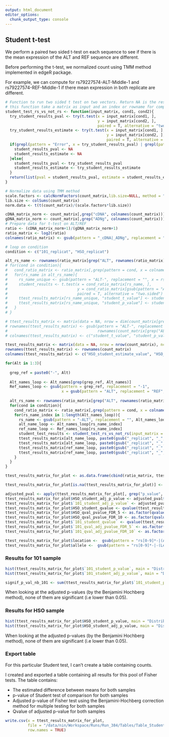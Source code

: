 ```yaml
---
output: html_document
editor_options: 
  chunk_output_type: console
---
```


## Student t-test

We perform a paired two sided t-test on each sequence to see if there is the mean expression of the ALT and REF sequence are different.

Before performing the t-test, we normalized count using TMM method implemented in edgeR package.

For example, we can compute for rs79227574-ALT-Middle-1 and rs79227574-REF-Middle-1 if there mean expression in both replicate are different.

```r
# Function to run two sided t test on two vectors. Return NA is the results can't be run (i.e Ratio for condition have null deviation)
# this function take a matrix as input and an index or rowname for compared contidions. 
student_test_rs_vs_not_rs <- function(input_matrix, cond1, cond2){
  try_student_results_pval <- try(t.test(x = input_matrix[cond1, ], 
                                         y = input_matrix[cond2, ],
                                         paired = T, alternative = "two.sided")$p.value, silent = T)
  try_student_results_estimate <- try(t.test(x = input_matrix[cond1, ], 
                                             y = input_matrix[cond2, ],
                                             paired = T, alternative = "two.sided")$estimate, silent = T)
  if(grepl(pattern = "Error", x = try_student_results_pval) | grepl(pattern = "Error", x = try_student_results_estimate)){
    student_results_pval <- NA
    student_results_estimate <- NA
  }else{
    student_results_pval <- try_student_results_pval
    student_results_estimate <- try_student_results_estimate
  }
  return(list(pval = student_results_pval, estimate = student_results_estimate))
}
```

```r
# Normalize data using TMM method
scale.factors <- calcNormFactors(count_matrix,lib.size=NULL, method = "TMM")
lib.size <- colSums(count_matrix)
norm.data <- t(t(count_matrix)/(scale.factors*lib.size))

cDNA_matrix_norm <- count_matrix[,grep("cDNA", colnames(count_matrix))]
gDNA_matrix_norm <- count_matrix[,grep("ADNg", colnames(count_matrix))]
# Prepare data for t-test on ALT/REF
ratio <- (cDNA_matrix_norm+1)/(gDNA_matrix_norm+1)
ratio_matrix <- log2(ratio)
colnames(ratio_matrix) <- gsub(pattern = "_cDNA|_ADNg", replacement = "", x = colnames(ratio_matrix))

# loop on condition
condition <- c("101_replicat", "HSO_replicat")

alt_rs_name <- rownames(ratio_matrix[grep("ALT", rownames(ratio_matrix)),])
# for(cond in condition){
#   cond_ratio_matrix <- ratio_matrix[,grep(pattern = cond, x = colnames(ratio_matrix))]
#   for(rs_name in alt_rs_name){
#     rs_name_unique <- gsub(pattern = "ALT-", replacement = "", x = rs_name)
#     student_results <- t.test(x = cond_ratio_matrix[rs_name, ], 
#                               y = cond_ratio_matrix[gsub(pattern = "ALT", replacement = "REF", x = rs_name), ],
#                               paired = T, alternative = "two.sided")
#     ttest_results_matrix[rs_name_unique, "student_t_value"] <- student_results$statistic
#     ttest_results_matrix[rs_name_unique, "student_p_value"] <- student_results$p.value
#   }
# }

# ttest_results_matrix <- matrix(data = NA, nrow = dim(count_matrix[grep("ALT", rownames(count_matrix)),]), ncol = 2)
# rownames(ttest_results_matrix) <- gsub(pattern = "ALT-", replacement = "",
#                                        rownames(count_matrix[grep("ALT", rownames(count_matrix)),]))
# colnames(ttest_results_matrix) <- c("student_t_value", "student_p_value")

ttest_results_matrix <- matrix(data = NA, nrow = nrow(count_matrix), ncol = 4)
rownames(ttest_results_matrix) <- rownames(count_matrix)
colnames(ttest_results_matrix) <- c("HSO_student_estimate_value", "HSO_student_p_value", "101_student_estimate_value", "101_student_p_value")

for(Alt in 1:3){
  
  grep_ref = paste0("-", Alt)
  
  Alt_names_loop <- Alt_names[grep(grep_ref, Alt_names)]
  Ref_names_loop <- gsub(pattern = grep_ref, replacement = "-1",
                         x = gsub(pattern = "ALT", replacement = "REF", x = Alt_names_loop))
  
  alt_rs_name <- rownames(ratio_matrix[grep("ALT", rownames(ratio_matrix)),])
  for(cond in condition){
    cond_ratio_matrix <- ratio_matrix[,grep(pattern = cond, x = colnames(ratio_matrix))]
    for(rs_name_index in 1:length(Alt_names_loop)){
      rs_name <- gsub(pattern = "-ALT", replacement = "", Alt_names_loop[rs_name_index])
      alt_name_loop <- Alt_names_loop[rs_name_index]
      ref_name_loop <- Ref_names_loop[rs_name_index]
      student_test_results <- student_test_rs_vs_not_rs(input_matrix = cond_ratio_matrix, cond1 = alt_name_loop, cond2 = ref_name_loop)
      ttest_results_matrix[alt_name_loop, paste0(gsub("_replicat", "_", cond), "student_estimate_value")] <- student_test_results$estimate
      ttest_results_matrix[alt_name_loop, paste0(gsub("_replicat", "_", cond), "student_p_value")] <- student_test_results$pval
      ttest_results_matrix[ref_name_loop, paste0(gsub("_replicat", "_", cond), "student_estimate_value")] <- student_test_results$estimate
      ttest_results_matrix[ref_name_loop, paste0(gsub("_replicat", "_", cond), "student_p_value")] <- student_test_results$pval
    }
  }
}
```

```r
ttest_results_matrix_for_plot <- as.data.frame(cbind(ratio_matrix, ttest_results_matrix))

ttest_results_matrix_for_plot[is.na(ttest_results_matrix_for_plot)] <- 1

adjusted_pval <- apply(ttest_results_matrix_for_plot[, grep("p_value", colnames(ttest_results_matrix_for_plot))], 2, mt.rawp2adjp, proc="BH")
ttest_results_matrix_for_plot$HSO_student_adj_p_value <- adjusted_pval$HSO_student_p_value$adjp[order(adjusted_pval$HSO_student_p_value$index),][,2]
ttest_results_matrix_for_plot$`101_student_adj_p_value` <- adjusted_pval$`101_student_p_value`$adjp[order(adjusted_pval$`101_student_p_value`$index),][,2]
ttest_results_matrix_for_plot$HSO_student_qvalue <- qvalue(ttest_results_matrix_for_plot$HSO_student_p_value)$qvalues
ttest_results_matrix_for_plot$HSO_qval_pvalue_FDR_5 <- as.factor(qvalue(ttest_results_matrix_for_plot$HSO_student_p_value, fdr.level = 0.05)$significant)
ttest_results_matrix_for_plot$HSO_qval_pvalue_FDR_10 <- as.factor(qvalue(ttest_results_matrix_for_plot$HSO_student_p_value, fdr.level = 0.10)$significant)
ttest_results_matrix_for_plot$`101_student_qvalue` <- qvalue(ttest_results_matrix_for_plot$`101_student_p_value`)$qvalues
ttest_results_matrix_for_plot$`101_qval_adj_pvalue_FDR_5` <- as.factor(qvalue(ttest_results_matrix_for_plot$`101_student_p_value`, fdr.level = 0.05)$significant)
ttest_results_matrix_for_plot$`101_qval_adj_pvalue_FDR_10` <- as.factor(qvalue(ttest_results_matrix_for_plot$`101_student_p_value`, fdr.level = 0.10)$significant)

ttest_results_matrix_for_plot$location <-  gsub(pattern = "rs[0-9]*-|(ALT|REF)-|-[123]", replacement = "", x = rownames(ttest_results_matrix_for_plot))
ttest_results_matrix_for_plot$allele <-  gsub(pattern = "rs[0-9]*-|-(Left|Middle|Right)|-123", replacement = "", x = rownames(ttest_results_matrix_for_plot))
```

### Results for 101 sample

<!-- # ```{r} -->
<!-- # ggplot(ttest_results_matrix_for_plot, aes(x = `101_student_estimate_value`, y = -log10(`101_student_p_value`), color = location)) +  -->
<!-- #   geom_point() + facet_wrap(~ location) + -->
<!-- #   ggtitle("Violin plot of the p-values of the Student test and the estimated difference of means,\nsplitted by location for sample 101") -->
<!-- # ggplot(ttest_results_matrix_for_plot, aes(x = `101_student_estimate_value`, y = -log10(`101_student_p_value`), color = allele)) +  -->
<!-- #   geom_point() + facet_wrap(~ allele) + -->
<!-- #   ggtitle("Violin plot of the p-values of the Student test and the estimated difference of means,\nsplitted by allele for sample 101") -->
<!-- # ``` -->
<!-- #  -->
<!-- # The violin plots above show the distribution of Student test's p-values among each sequence for sample 101. I draw those plots to try to see if there is a major difference between location and/or allele. We can't detect a real difference here. -->

```r
hist(ttest_results_matrix_for_plot$`101_student_p_value`, main = "Distribution of raw p-value of the Student test", ylab = "Student's test p-values")
hist(ttest_results_matrix_for_plot$`101_student_adj_p_value`, main = "Distribution of adjusted p-value of the Student test", ylab = "Student's test adjusted p-values")

signif_p_val_nb_101 <- sum(ttest_results_matrix_for_plot$`101_student_p_value` < 0.05)
```

When looking at the adjusted p-values (by the Benjamini Hochberg method), none of them are significant (i.e lower than 0.05).

<!-- #### List of significant sequences for the Student test (i.e p-value lower than 0.05) for sample 101 -->

<!-- There are `r print(signif_p_val_nb_101)` sequences with a significant p-value for the Student test. The list can be obtained using the table "Table_Student_tests_chapter_2.6.csv" or below as an interactive table -->

<!-- ```{r} -->
<!-- datatable(data.frame(sequence_name = rownames(ttest_results_matrix_for_plot[ttest_results_matrix_for_plot$`101_student_p_value`<0.05,]))) -->
<!-- ``` -->

<!-- The following violin plot shows the number of sequences that are control sequences and also have a significant p-value for the Student test. -->

<!-- ```{r} -->
<!-- ttest_results_matrix_for_plot$is_control <- "No" -->
<!-- rs_in_control <- rownames(ttest_results_matrix_for_plot)[gsub(pattern = "-.*", replacement = "", x = rownames(ttest_results_matrix_for_plot)) %in% control_table$rsID.] -->
<!-- ttest_results_matrix_for_plot[rs_in_control, "is_control"] <- "Yes" -->
<!-- ttest_results_matrix_for_plot$name <- rownames(ttest_results_matrix_for_plot) -->
<!-- ttest_results_matrix_for_plot$is_control <- as.factor(ttest_results_matrix_for_plot$is_control) -->
<!-- ttest_results_matrix_for_plot$is_control_and_significant_sample_101  <- as.factor(ifelse((ttest_results_matrix_for_plot$`101_student_p_value` < 0.05 & ttest_results_matrix_for_plot$is_control == "Yes"), TRUE, FALSE)) -->

<!-- ggplot(ttest_results_matrix_for_plot, aes(x = `101_student_estimate_value`, y = -log10(`101_student_p_value`), color = is_control_and_significant_sample_101)) + geom_point() + facet_wrap(~ is_control_and_significant_sample_101) + -->
<!--   ggtitle("Volcano plot of the -log10 of Student test's p-value ") +  -->
<!--   ylab("-log10(adjusted combined p-value of Student test)") + -->
<!--   xlab("Estimated difference between means") +  -->
<!--   labs(color = "Is a control and significant sequence?") + -->
<!--   scale_colour_discrete(labels = paste(levels(ttest_results_matrix_for_plot$is_control_and_significant_sample_101), table(ttest_results_matrix_for_plot$is_control_and_significant_sample_101))) -->
<!-- ``` -->

<!-- The control sequences that have a significant p-values are -->

<!-- ```{r} -->
<!-- rownames(ttest_results_matrix_for_plot[ttest_results_matrix_for_plot$is_control_and_significant_sample_101 == TRUE,]) -->
<!-- ``` -->

<!-- #### Cochran-Mantel-Haenszel chi-squared test for HSO sample -->

<!-- The following test will help to determine if there is an effect of location and allele on the transcription. -->

<!-- ```{r} -->
<!-- chi_two_array <- array(c(sum(ttest_results_matrix_for_plot[grep("REF-Left", rownames(ttest_results_matrix_for_plot)), "101_student_p_value"] < 0.05), -->
<!--                          sum(ttest_results_matrix_for_plot[grep("REF-Left", rownames(ttest_results_matrix_for_plot)), "101_student_p_value"] > 0.05), -->
<!--                          sum(ttest_results_matrix_for_plot[grep("ALT-Left", rownames(ttest_results_matrix_for_plot)), "101_student_p_value"] < 0.05), -->
<!--                          sum(ttest_results_matrix_for_plot[grep("ALT-Left", rownames(ttest_results_matrix_for_plot)), "101_student_p_value"] > 0.05), -->
<!--                          sum(ttest_results_matrix_for_plot[grep("REF-Middle", rownames(ttest_results_matrix_for_plot)), "101_student_p_value"] < 0.05), -->
<!--                          sum(ttest_results_matrix_for_plot[grep("REF-Middle", rownames(ttest_results_matrix_for_plot)), "101_student_p_value"] > 0.05), -->
<!--                          sum(ttest_results_matrix_for_plot[grep("ALT-Middle", rownames(ttest_results_matrix_for_plot)), "101_student_p_value"] < 0.05), -->
<!--                          sum(ttest_results_matrix_for_plot[grep("ALT-Middle", rownames(ttest_results_matrix_for_plot)), "101_student_p_value"] > 0.05), -->
<!--                          sum(ttest_results_matrix_for_plot[grep("REF-Right", rownames(ttest_results_matrix_for_plot)), "101_student_p_value"] < 0.05), -->
<!--                          sum(ttest_results_matrix_for_plot[grep("REF-Right", rownames(ttest_results_matrix_for_plot)), "101_student_p_value"] > 0.05), -->
<!--                          sum(ttest_results_matrix_for_plot[grep("ALT-Right", rownames(ttest_results_matrix_for_plot)), "101_student_p_value"] < 0.05), -->
<!--                          sum(ttest_results_matrix_for_plot[grep("ALT-Right", rownames(ttest_results_matrix_for_plot)), "101_student_p_value"] > 0.05)), -->
<!--                        dim = c(2,2,3), -->
<!--                        dimnames = list(Significant = c("Yes", "No"), -->
<!--                                        Allele = c("REF", "ALT"), -->
<!--                                        Location = c("Left", "Middle", "Right"))) -->
<!-- ``` -->

<!-- ```{r} -->
<!-- chi_two_df <- data.frame(signif = c(sum(ttest_results_matrix_for_plot[grep("ALT-Left", rownames(ttest_results_matrix_for_plot)), "101_student_p_value"] < 0.05), -->
<!--                                     sum(ttest_results_matrix_for_plot[grep("ALT-Middle", rownames(ttest_results_matrix_for_plot)), "101_student_p_value"] < 0.05), -->
<!--                                     sum(ttest_results_matrix_for_plot[grep("ALT-Right", rownames(ttest_results_matrix_for_plot)), "101_student_p_value"] < 0.05)), -->
<!--                          non_signif = c(sum(ttest_results_matrix_for_plot[grep("ALT-Left", rownames(ttest_results_matrix_for_plot)), "101_student_p_value"] > 0.05), -->
<!--                                         sum(ttest_results_matrix_for_plot[grep("ALT-Middle", rownames(ttest_results_matrix_for_plot)), "101_student_p_value"] > 0.05), -->
<!--                                         sum(ttest_results_matrix_for_plot[grep("ALT-Right", rownames(ttest_results_matrix_for_plot)), "101_student_p_value"] > 0.05))) -->
<!-- rownames(chi_two_df) <- c("Left", "Middle", "Right") -->
<!-- chi_two_df$location = rownames(chi_two_df) -->
<!-- chi_two_df_melt <- melt(chi_two_df) -->
<!-- ggplot(chi_two_df_melt, aes(x = location, y = value, fill = location)) + geom_bar(stat = "identity") +  -->
<!--   facet_wrap(~ variable) + -->
<!--   ggtitle("Barplot of the number of significant combined adjusted p-value\nfor sample HSO on ALT sequences") -->
<!-- ``` -->

<!-- ```{r} -->
<!-- chi_two_df <- data.frame(signif = c(sum(ttest_results_matrix_for_plot[grep("REF-Left", rownames(ttest_results_matrix_for_plot)), "101_student_p_value"] < 0.05), -->
<!--                                     sum(ttest_results_matrix_for_plot[grep("REF-Middle", rownames(ttest_results_matrix_for_plot)), "101_student_p_value"] < 0.05), -->
<!--                                     sum(ttest_results_matrix_for_plot[grep("REF-Right", rownames(ttest_results_matrix_for_plot)), "101_student_p_value"] < 0.05)), -->
<!--                          non_signif = c(sum(ttest_results_matrix_for_plot[grep("REF-Left", rownames(ttest_results_matrix_for_plot)), "101_student_p_value"] > 0.05), -->
<!--                                         sum(ttest_results_matrix_for_plot[grep("REF-Middle", rownames(ttest_results_matrix_for_plot)), "101_student_p_value"] > 0.05), -->
<!--                                         sum(ttest_results_matrix_for_plot[grep("REF-Right", rownames(ttest_results_matrix_for_plot)), "101_student_p_value"] > 0.05))) -->
<!-- rownames(chi_two_df) <- c("Left", "Middle", "Right") -->
<!-- chi_two_df$location = rownames(chi_two_df) -->
<!-- chi_two_df_melt <- melt(chi_two_df) -->
<!-- ggplot(chi_two_df_melt, aes(x = location, y = value, fill = location)) + geom_bar(stat = "identity") +  -->
<!--   facet_wrap(~ variable) + -->
<!--   ggtitle("Barplot of the number of significant combined adjusted p-value\nfor sample HSO on REF sequences") -->
<!-- ``` -->

<!-- ```{r} -->
<!-- ftable(chi_two_array) -->

<!-- chi_two_array <- array(c(220, 3727, 227, 3824, -->
<!--                          200, 3747, 207, 3844, -->
<!--                          198, 3749, 206, 3845), -->
<!--                        dim = c(2,2,3), -->
<!--                        dimnames = list(Significant = c("Yes", "No"), -->
<!--                                        Allele = c("REF", "ALT"), -->
<!--                                        Location = c("Left", "Middle", "Right"))) -->
<!-- # mantelhaen.test(chi_two_array) -->
<!-- ``` -->

<!-- We can look at the odds ratio to have a have an idea of the future result -->

<!-- ```{r} -->
<!-- apply(chi_two_array, 3, odds.ratio) -->
<!-- ``` -->

<!-- The odds ratio are very close. We can think that the significance of the Fisher test on REF or ALT sequence is not dependent to the sequence shifting. -->

<!-- And here is the chi-squared results -->

<!-- ```{r} -->
<!-- mantelhaen_results <- mantelhaen.test(chi_two_array) -->
<!-- mantelhaen_results_df <- data.frame(p.value = mantelhaen_results$p.value, odd_ratio = mantelhaen_results$estimate) -->
<!-- rownames(mantelhaen_results_df) <- "" -->
<!-- kable(mantelhaen_results_df) -->
<!-- ``` -->

<!-- The p-value is not significant, as expected above. -->

### Results for HSO sample

<!-- # ```{r} -->
<!-- # ggplot(ttest_results_matrix_for_plot, aes(x = HSO_student_estimate_value, y = -log10(HSO_student_p_value), color = location)) +  -->
<!-- #   geom_point() + facet_wrap(~ location) + -->
<!-- #   ggtitle("Violin plot of the p-values of the Student test and the estimated difference of means,\nsplitted by location for sample HSO") -->
<!-- # ggplot(ttest_results_matrix_for_plot, aes(x = HSO_student_estimate_value, y = -log10(HSO_student_p_value), color = allele)) +  -->
<!-- #   geom_point() + facet_wrap(~ allele) + -->
<!-- #   ggtitle("Violin plot of the p-values of the Student test and the estimated difference of means,\nsplitted by allele for sample HSO") -->
<!-- # ``` -->
<!-- #  -->
<!-- # The violin plots above show the distribution of Student test's p-values among each sequence for sample HSO. I draw those plots to try to see if there is a major difference between location and/or allele. We can't detect a real difference here. -->

```r
hist(ttest_results_matrix_for_plot$HSO_student_p_value, main = "Distribution of raw p-value of the Student test", ylab = "Student's test p-values")
hist(ttest_results_matrix_for_plot$HSO_student_adj_p_value, main = "Distribution of adjusted p-value of the Student test", ylab = "Student's test adjusted p-values")
```

When looking at the adjusted p-values (by the Benjamini Hochberg method), none of them are significant (i.e lower than 0.05).

<!-- #### List of significant sequences for the Student test (i.e p-value lower than 0.05) for sample HSO -->

<!-- There are `r sum(ttest_results_matrix_for_plot$HSO_student_p_value < 0.05)` sequences with a significant p-value for the Student test. The list can be obtained using the table "Table_Student_tests_chapter_2.6.csv" or below as an interactive table -->

<!-- ```{r} -->
<!-- datatable(data.frame(sequence_name = rownames(ttest_results_matrix_for_plot[ttest_results_matrix_for_plot$HSO_student_p_value<0.05,]))) -->
<!-- ``` -->

<!-- The following violin plot shows the number of sequences that are control sequences and also have a significant p-value for the Student test. -->

<!-- ```{r} -->
<!-- ttest_results_matrix_for_plot$is_control <- "No" -->
<!-- rs_in_control <- rownames(ttest_results_matrix_for_plot)[gsub(pattern = "-.*", replacement = "", x = rownames(ttest_results_matrix_for_plot)) %in% control_table$rsID.] -->
<!-- ttest_results_matrix_for_plot[rs_in_control, "is_control"] <- "Yes" -->
<!-- ttest_results_matrix_for_plot$name <- rownames(ttest_results_matrix_for_plot) -->
<!-- ttest_results_matrix_for_plot$is_control <- as.factor(ttest_results_matrix_for_plot$is_control) -->
<!-- ttest_results_matrix_for_plot$is_control_and_significant_sample_HSO  <- as.factor(ifelse((ttest_results_matrix_for_plot$HSO_student_p_value < 0.05 & ttest_results_matrix_for_plot$is_control == "Yes"), TRUE, FALSE)) -->

<!-- ggplot(ttest_results_matrix_for_plot, aes(x = HSO_student_estimate_value, y = -log10(HSO_student_p_value), color = is_control_and_significant_sample_HSO)) + geom_point() + facet_wrap(~ is_control_and_significant_sample_HSO) + -->
<!--   ggtitle("Volcano plot of the -log10 of Student test's p-value ") +  -->
<!--   ylab("-log10(adjusted combined p-value of Student test)") + -->
<!--   xlab("Estimated difference between means") +  -->
<!--   labs(color = "Is a control and significant sequence?") + -->
<!--   scale_colour_discrete(labels = paste(levels(ttest_results_matrix_for_plot$is_control_and_significant_sample_HSO), table(ttest_results_matrix_for_plot$is_control_and_significant_sample_HSO))) -->
<!-- ``` -->

<!-- The control sequences that have a significant p-values are -->

<!-- ```{r} -->
<!-- rownames(ttest_results_matrix_for_plot[ttest_results_matrix_for_plot$is_control_and_significant_sample_HSO == TRUE,]) -->
<!-- ``` -->

<!-- #### Cochran-Mantel-Haenszel chi-squared test for HSO sample -->

<!-- The following test will help to determine if there is an effect of location and allele on the transcription. -->

<!-- ```{r} -->
<!-- chi_two_array <- array(c(sum(ttest_results_matrix_for_plot[grep("REF-Left", rownames(ttest_results_matrix_for_plot)), "HSO_student_p_value"] < 0.05), -->
<!--                          sum(ttest_results_matrix_for_plot[grep("REF-Left", rownames(ttest_results_matrix_for_plot)), "HSO_student_p_value"] > 0.05), -->
<!--                          sum(ttest_results_matrix_for_plot[grep("ALT-Left", rownames(ttest_results_matrix_for_plot)), "HSO_student_p_value"] < 0.05), -->
<!--                          sum(ttest_results_matrix_for_plot[grep("ALT-Left", rownames(ttest_results_matrix_for_plot)), "HSO_student_p_value"] > 0.05), -->
<!--                          sum(ttest_results_matrix_for_plot[grep("REF-Middle", rownames(ttest_results_matrix_for_plot)), "HSO_student_p_value"] < 0.05), -->
<!--                          sum(ttest_results_matrix_for_plot[grep("REF-Middle", rownames(ttest_results_matrix_for_plot)), "HSO_student_p_value"] > 0.05), -->
<!--                          sum(ttest_results_matrix_for_plot[grep("ALT-Middle", rownames(ttest_results_matrix_for_plot)), "HSO_student_p_value"] < 0.05), -->
<!--                          sum(ttest_results_matrix_for_plot[grep("ALT-Middle", rownames(ttest_results_matrix_for_plot)), "HSO_student_p_value"] > 0.05), -->
<!--                          sum(ttest_results_matrix_for_plot[grep("REF-Right", rownames(ttest_results_matrix_for_plot)), "HSO_student_p_value"] < 0.05), -->
<!--                          sum(ttest_results_matrix_for_plot[grep("REF-Right", rownames(ttest_results_matrix_for_plot)), "HSO_student_p_value"] > 0.05), -->
<!--                          sum(ttest_results_matrix_for_plot[grep("ALT-Right", rownames(ttest_results_matrix_for_plot)), "HSO_student_p_value"] < 0.05), -->
<!--                          sum(ttest_results_matrix_for_plot[grep("ALT-Right", rownames(ttest_results_matrix_for_plot)), "HSO_student_p_value"] > 0.05)), -->
<!--                        dim = c(2,2,3), -->
<!--                        dimnames = list(Significant = c("Yes", "No"), -->
<!--                                        Allele = c("REF", "ALT"), -->
<!--                                        Location = c("Left", "Middle", "Right"))) -->
<!-- ``` -->

<!-- ```{r} -->
<!-- chi_two_df <- data.frame(signif = c(sum(ttest_results_matrix_for_plot[grep("ALT-Left", rownames(ttest_results_matrix_for_plot)), "HSO_student_p_value"] < 0.05), -->
<!--                                     sum(ttest_results_matrix_for_plot[grep("ALT-Middle", rownames(ttest_results_matrix_for_plot)), "HSO_student_p_value"] < 0.05), -->
<!--                                     sum(ttest_results_matrix_for_plot[grep("ALT-Right", rownames(ttest_results_matrix_for_plot)), "HSO_student_p_value"] < 0.05)), -->
<!--                          non_signif = c(sum(ttest_results_matrix_for_plot[grep("ALT-Left", rownames(ttest_results_matrix_for_plot)), "HSO_student_p_value"] > 0.05), -->
<!--                                         sum(ttest_results_matrix_for_plot[grep("ALT-Middle", rownames(ttest_results_matrix_for_plot)), "HSO_student_p_value"] > 0.05), -->
<!--                                         sum(ttest_results_matrix_for_plot[grep("ALT-Right", rownames(ttest_results_matrix_for_plot)), "HSO_student_p_value"] > 0.05))) -->
<!-- rownames(chi_two_df) <- c("Left", "Middle", "Right") -->
<!-- chi_two_df$location = rownames(chi_two_df) -->
<!-- chi_two_df_melt <- melt(chi_two_df) -->
<!-- ggplot(chi_two_df_melt, aes(x = location, y = value, fill = location)) + geom_bar(stat = "identity") +  -->
<!--   facet_wrap(~ variable) + -->
<!--   ggtitle("Barplot of the number of significant combined adjusted p-value\nfor sample HSO on ALT sequences") -->
<!-- ``` -->

<!-- ```{r} -->
<!-- chi_two_df <- data.frame(signif = c(sum(ttest_results_matrix_for_plot[grep("REF-Left", rownames(ttest_results_matrix_for_plot)), "HSO_student_p_value"] < 0.05), -->
<!--                                     sum(ttest_results_matrix_for_plot[grep("REF-Middle", rownames(ttest_results_matrix_for_plot)), "HSO_student_p_value"] < 0.05), -->
<!--                                     sum(ttest_results_matrix_for_plot[grep("REF-Right", rownames(ttest_results_matrix_for_plot)), "HSO_student_p_value"] < 0.05)), -->
<!--                          non_signif = c(sum(ttest_results_matrix_for_plot[grep("REF-Left", rownames(ttest_results_matrix_for_plot)), "HSO_student_p_value"] > 0.05), -->
<!--                                         sum(ttest_results_matrix_for_plot[grep("REF-Middle", rownames(ttest_results_matrix_for_plot)), "HSO_student_p_value"] > 0.05), -->
<!--                                         sum(ttest_results_matrix_for_plot[grep("REF-Right", rownames(ttest_results_matrix_for_plot)), "HSO_student_p_value"] > 0.05))) -->
<!-- rownames(chi_two_df) <- c("Left", "Middle", "Right") -->
<!-- chi_two_df$location = rownames(chi_two_df) -->
<!-- chi_two_df_melt <- melt(chi_two_df) -->
<!-- ggplot(chi_two_df_melt, aes(x = location, y = value, fill = location)) + geom_bar(stat = "identity") +  -->
<!--   facet_wrap(~ variable) + -->
<!--   ggtitle("Barplot of the number of significant combined adjusted p-value\nfor sample HSO on REF sequences") -->
<!-- ``` -->

<!-- ```{r} -->
<!-- ftable(chi_two_array) -->

<!-- chi_two_array <- array(c(259, 3688, 267, 3784, -->
<!--                          233, 3714, 239, 3812, -->
<!--                          224, 3723, 230, 3821), -->
<!--                        dim = c(2,2,3), -->
<!--                        dimnames = list(Significant = c("Yes", "No"), -->
<!--                                        Allele = c("REF", "ALT"), -->
<!--                                        Location = c("Left", "Middle", "Right"))) -->
<!-- # mantelhaen.test(chi_two_array) -->
<!-- ``` -->

<!-- We can look at the odds ratio to have a have an idea of the future result -->

<!-- ```{r} -->
<!-- apply(chi_two_array, 3, odds.ratio) -->
<!-- ``` -->

<!-- The odds ratio are very close. We can think that the significance of the Fisher test on REF or ALT sequence is not dependent to the sequence shifting. -->

<!-- And here is the chi-squared results -->

<!-- ```{r} -->
<!-- mantelhaen_results <- mantelhaen.test(chi_two_array) -->
<!-- mantelhaen_results_df <- data.frame(p.value = mantelhaen_results$p.value, odd_ratio = mantelhaen_results$estimate) -->
<!-- rownames(mantelhaen_results_df) <- "" -->
<!-- kable(mantelhaen_results_df) -->
<!-- ``` -->

<!-- The p-value is not significant, as expected above. -->

### Export table

For this particular Student test, I can't create a table containing counts.

I created and exported a table containing all results for this pool of Fisher tests. The table contains:

* The estimated difference between means for both samples
* p-value of Student test of comparison for both samples
* Adjusted p-value of Fisher test using the Benjamini-Hochberg correction method for multiple testing for both samples
* Qvalue of adjusted p-value for both samples

```r
write.csv(x = ttest_results_matrix_for_plot,
          file = "/data/nin/Workspace/Runs/Run_384/Tables/Table_Student_tests_chapter_2.6.csv", 
          row.names = TRUE)
```

<!-- ### Qvalues -->

<!-- I computed the qvalues of adjusted p-values.The following histogram shows the distribution of adjusted p-value and draw a line for the qvalues and the local FDR.  -->

<!-- ```{r} -->
<!-- # hist(qvalue(ttest_results_matrix_for_plot$student_p_value)) -->

<!-- ggplot(ttest_results_matrix_for_plot, aes(x = student_estimate_value, y = -log10(student_p_value), color = qval_adj_pvalue_FDR_5)) + geom_point() + facet_wrap(~ qval_adj_pvalue_FDR_5) + -->
<!--   ggtitle("Volcano plot of the -log10 of Student test's p-value ") +  -->
<!--   ylab("-log10(adjusted combined p-value of Student test)") + -->
<!--   xlab("Estimated difference between means") +  -->
<!--   labs(color = "Is qvalue significant at FDR 5%?") + -->
<!--   scale_colour_discrete(labels = paste(levels(ttest_results_matrix_for_plot$qval_adj_pvalue_FDR_5), table(ttest_results_matrix_for_plot$qval_adj_pvalue_FDR_5))) -->

<!-- ggplot(ttest_results_matrix_for_plot, aes(x = student_estimate_value, y = -log10(student_p_value), color = qval_adj_pvalue_FDR_10)) + geom_point() + facet_wrap(~ qval_adj_pvalue_FDR_10) + -->
<!--   ggtitle("Volcano plot of the -log10 of Student test's p-value ") +  -->
<!--   ylab("-log10(adjusted combined p-value of Student test)") + -->
<!--   xlab("Estimated difference between means") +  -->
<!--   labs(color = "Is qvalue significant at FDR 10%?") + -->
<!--   scale_colour_discrete(labels = paste(levels(ttest_results_matrix_for_plot$qval_adj_pvalue_FDR_10), table(ttest_results_matrix_for_plot$qval_adj_pvalue_FDR_10))) -->
<!-- ``` -->